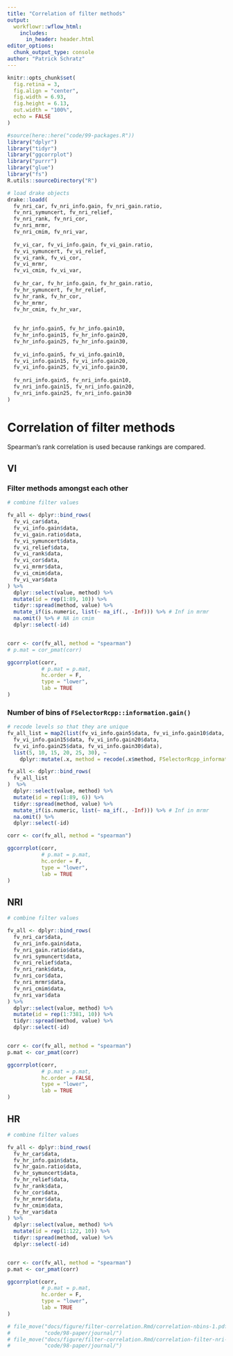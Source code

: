 ```yaml
---
title: "Correlation of filter methods"
output: 
  workflowr::wflow_html:
    includes:
      in_header: header.html
editor_options:
  chunk_output_type: console
author: "Patrick Schratz"
---
```


```r
knitr::opts_chunk$set(
  fig.retina = 3,
  fig.align = "center",
  fig.width = 6.93,
  fig.height = 6.13,
  out.width = "100%",
  echo = FALSE
)

#source(here::here("code/99-packages.R"))
library("dplyr")
library("tidyr")
library("ggcorrplot")
library("purrr")
library("glue")
library("fs")
R.utils::sourceDirectory("R")

# load drake objects
drake::loadd(
  fv_nri_car, fv_nri_info.gain, fv_nri_gain.ratio,
  fv_nri_symuncert, fv_nri_relief,
  fv_nri_rank, fv_nri_cor,
  fv_nri_mrmr,
  fv_nri_cmim, fv_nri_var,
  
  fv_vi_car, fv_vi_info.gain, fv_vi_gain.ratio,
  fv_vi_symuncert, fv_vi_relief,
  fv_vi_rank, fv_vi_cor,
  fv_vi_mrmr,
  fv_vi_cmim, fv_vi_var,
  
  fv_hr_car, fv_hr_info.gain, fv_hr_gain.ratio,
  fv_hr_symuncert, fv_hr_relief,
  fv_hr_rank, fv_hr_cor,
  fv_hr_mrmr,
  fv_hr_cmim, fv_hr_var,
  
  
  fv_hr_info.gain5, fv_hr_info.gain10,
  fv_hr_info.gain15, fv_hr_info.gain20,
  fv_hr_info.gain25, fv_hr_info.gain30,
  
  fv_vi_info.gain5, fv_vi_info.gain10,
  fv_vi_info.gain15, fv_vi_info.gain20,
  fv_vi_info.gain25, fv_vi_info.gain30,
  
  fv_nri_info.gain5, fv_nri_info.gain10,
  fv_nri_info.gain15, fv_nri_info.gain20,
  fv_nri_info.gain25, fv_nri_info.gain30
)
```

# Correlation of filter methods {.tabset .tabset-fade}

Spearman's rank correlation is used because rankings are compared.

## VI

### Filter methods amongst each other

```r
# combine filter values

fv_all <- dplyr::bind_rows(
  fv_vi_car$data,
  fv_vi_info.gain$data,
  fv_vi_gain.ratio$data,
  fv_vi_symuncert$data,
  fv_vi_relief$data,
  fv_vi_rank$data,
  fv_vi_cor$data,
  fv_vi_mrmr$data,
  fv_vi_cmim$data,
  fv_vi_var$data
) %>%
  dplyr::select(value, method) %>%
  mutate(id = rep(1:89, 10)) %>%
  tidyr::spread(method, value) %>%
  mutate_if(is.numeric, list(~ na_if(., -Inf))) %>% # Inf in mrmr
  na.omit() %>% # NA in cmim
  dplyr::select(-id)


corr <- cor(fv_all, method = "spearman")
# p.mat = cor_pmat(corr)

ggcorrplot(corr,
           # p.mat = p.mat,
           hc.order = F,
           type = "lower",
           lab = TRUE
)
```

### Number of bins of `FSelectorRcpp::information.gain()`

```r
# recode levels so that they are unique
fv_all_list = map2(list(fv_vi_info.gain5$data, fv_vi_info.gain10$data,
  fv_vi_info.gain15$data, fv_vi_info.gain20$data,
  fv_vi_info.gain25$data, fv_vi_info.gain30$data),
  list(5, 10, 15, 20, 25, 30), ~
    dplyr::mutate(.x, method = recode(.x$method, FSelectorRcpp_information.gain = glue("FSelectorRcpp_information.gain-{.y}"))))

fv_all <- dplyr::bind_rows(
  fv_all_list
)  %>%
  dplyr::select(value, method) %>%
  mutate(id = rep(1:89, 6)) %>%
  tidyr::spread(method, value) %>%
  mutate_if(is.numeric, list(~ na_if(., -Inf))) %>% # Inf in mrmr
  na.omit() %>% 
  dplyr::select(-id)

corr <- cor(fv_all, method = "spearman")

ggcorrplot(corr,
           # p.mat = p.mat,
           hc.order = F,
           type = "lower",
           lab = TRUE
)
```

## NRI

```r
# combine filter values

fv_all <- dplyr::bind_rows(
  fv_nri_car$data,
  fv_nri_info.gain$data,
  fv_nri_gain.ratio$data,
  fv_nri_symuncert$data,
  fv_nri_relief$data,
  fv_nri_rank$data,
  fv_nri_cor$data,
  fv_nri_mrmr$data,
  fv_nri_cmim$data,
  fv_nri_var$data
) %>%
  dplyr::select(value, method) %>%
  mutate(id = rep(1:7381, 10)) %>%
  tidyr::spread(method, value) %>%
  dplyr::select(-id)


corr <- cor(fv_all, method = "spearman")
p.mat <- cor_pmat(corr)

ggcorrplot(corr,
           # p.mat = p.mat,
           hc.order = FALSE,
           type = "lower",
           lab = TRUE
)
```

## HR

```r
# combine filter values

fv_all <- dplyr::bind_rows(
  fv_hr_car$data,
  fv_hr_info.gain$data,
  fv_hr_gain.ratio$data,
  fv_hr_symuncert$data,
  fv_hr_relief$data,
  fv_hr_rank$data,
  fv_hr_cor$data,
  fv_hr_mrmr$data,
  fv_hr_cmim$data,
  fv_hr_var$data
) %>%
  dplyr::select(value, method) %>%
  mutate(id = rep(1:122, 10)) %>%
  tidyr::spread(method, value) %>%
  dplyr::select(-id)


corr <- cor(fv_all, method = "spearman")
p.mat <- cor_pmat(corr)

ggcorrplot(corr,
           # p.mat = p.mat,
           hc.order = F,
           type = "lower",
           lab = TRUE
)
```

```r
# file_move("docs/figure/filter-correlation.Rmd/correlation-nbins-1.pdf",
#           "code/98-paper/journal/")
# file_move("docs/figure/filter-correlation.Rmd/correlation-filter-nri-1.pdf",
#           "code/98-paper/journal/")
```

